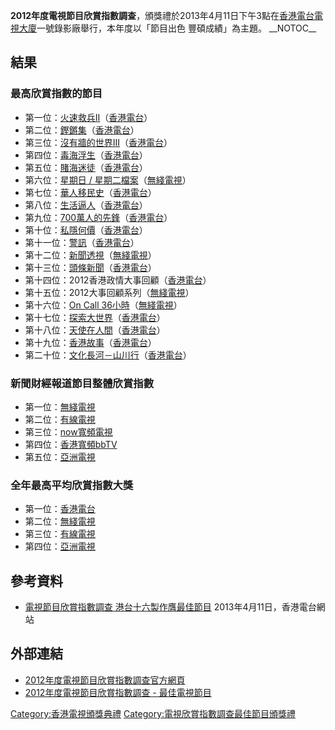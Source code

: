 '''2012年度電視節目欣賞指數調查'''，頒獎禮於2013年4月11日下午3點在[[香港電台電視大廈|香港電台電視大廈]]一號錄影廠舉行，本年度以「節目出色 豐碩成績」為主題。
__NOTOC__
== 結果 ==
=== 最高欣賞指數的節目 ===
* 第一位：[[火速救兵II|火速救兵II]]（[[香港電台|香港電台]]）
* 第二位：[[鏗鏘集|鏗鏘集]]（[[香港電台|香港電台]]）
* 第三位：[[沒有牆的世界|沒有牆的世界]]III（[[香港電台|香港電台]]）
* 第四位：[[毒海浮生|毒海浮生]]（[[香港電台|香港電台]]）
* 第五位：[[賭海迷徒|賭海迷徒]]（[[香港電台|香港電台]]）
* 第六位：[[星期X檔案|星期日 / 星期二檔案]]（[[無綫電視|無綫電視]]）
* 第七位：[[華人移民史|華人移民史]]（[[香港電台|香港電台]]）
* 第八位：[[生活逼人|生活逼人]]（[[香港電台|香港電台]]）
* 第九位：[[700萬人的先鋒|700萬人的先鋒]]（[[香港電台|香港電台]]）
* 第十位：[[私隱何價|私隱何價]]（[[香港電台|香港電台]]）
* 第十一位：[[警訊|警訊]]（[[香港電台|香港電台]]）
* 第十二位：[[新聞透視|新聞透視]]（[[無綫電視|無綫電視]]）
* 第十三位：[[頭條新聞_(香港電台)|頭條新聞]]（[[香港電台|香港電台]]）
* 第十四位：2012香港政情大事回顧（[[香港電台|香港電台]]）
* 第十五位：2012大事回顧系列（[[無綫電視|無綫電視]]）
* 第十六位：[[On_Call_36小時|On Call 36小時]]（[[無綫電視|無綫電視]]）
* 第十七位：[[探索大世界|探索大世界]]（[[香港電台|香港電台]]）
* 第十八位：[[天使在人間|天使在人間]]（[[香港電台|香港電台]]）
* 第十九位：[[香港故事|香港故事]]（[[香港電台|香港電台]]）
* 第二十位：[[文化長河－山川行|文化長河－山川行]]（[[香港電台|香港電台]]）

=== 新聞財經報道節目整體欣賞指數 ===
* 第一位：[[無綫電視|無綫電視]]
* 第二位：[[香港有線電視|有線電視]]
* 第三位：[[now寬頻電視|now寬頻電視]]
* 第四位：[[香港寬頻bbTV|香港寬頻bbTV]]
* 第五位：[[亞洲電視|亞洲電視]]

=== 全年最高平均欣賞指數大獎 ===
* 第一位：[[香港電台|香港電台]]
* 第二位：[[無綫電視|無綫電視]]
* 第三位：[[香港有線電視|有線電視]]
* 第四位：[[亞洲電視|亞洲電視]]

== 參考資料 ==
*[http://app3.rthk.org.hk/press/main.php?id=897 電視節目欣賞指數調查 港台十六製作膺最佳節目]{{Wayback|url=http://app3.rthk.org.hk/press/main.php?id=897 |date=20160322041454 }} 2013年4月11日，香港電台網站

== 外部連結 ==
*[http://rthk.hk/special/tvai/2012/ 2012年度電視節目欣賞指數調查官方網頁]{{Wayback|url=http://rthk.hk/special/tvai/2012/ |date=20160711152950 }}
*[http://rthk.hk/special/tvaiawards2012/ 2012年度電視節目欣賞指數調查 - 最佳電視節目]{{Wayback|url=http://rthk.hk/special/tvaiawards2012/ |date=20160305120128 }}

{{電視欣賞指數調查最佳節目頒獎禮}}
{{香港電視頒獎典禮}}

[[Category:香港電視頒獎典禮|Category:香港電視頒獎典禮]]
[[Category:電視欣賞指數調查最佳節目頒獎禮|Category:電視欣賞指數調查最佳節目頒獎禮]]